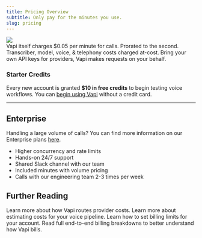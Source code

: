 ```yaml
---
title: Pricing Overview
subtitle: Only pay for the minutes you use.
slug: pricing
---
```



<Frame caption="Vapi charges a flat 5¢/min for calls.">
  <img src="./static/images/pricing/voice-pipeline-cost-breakdown.png" />
</Frame>

<br />

<CardGroup cols={2}>
  <Card title="5¢/min for Calls" icon="cent-sign" iconType="solid">
    Vapi itself charges $0.05 per minute for calls. Prorated to the second.
  </Card>
  <Card
    title="At-Cost for Providers"
    icon="chart-network"
    iconType="sharp-solid"
    color="#5BBFF1"
  >
    Transcriber, model, voice, & telephony costs charged at-cost.
  </Card>
  <Card
    title="Bring Your Own Keys"
    icon="key-skeleton-left-right"
    iconType="solid"
    color="#AD81F2"
  >
    Bring your own API keys for providers, Vapi makes requests on your behalf.
  </Card>
</CardGroup>

### Starter Credits

Every new account is granted **$10 in free credits** to begin testing voice workflows. You can [begin using Vapi](/quickstart/dashboard) without a credit card.

---

## Enterprise

Handling a large volume of calls? You can find more information on our Enterprise plans [here](/enterprise).

- Higher concurrency and rate limits
- Hands-on 24/7 support
- Shared Slack channel with our team
- Included minutes with volume pricing
- Calls with our engineering team 2-3 times per week

## Further Reading

<CardGroup cols={2}>
  <Card
    title="Routing Provider Cost"
    icon="route"
    iconType="solid"
    href="/billing/cost-routing"
  >
    Learn more about how Vapi routes provider costs.
  </Card>
  <Card
    title="Estimating Costs"
    icon="equals"
    iconType="solid"
    href="/billing/estimating-costs"
  >
    Learn more about estimating costs for your voice pipeline.
  </Card>
  <Card
    title="Billing Limits"
    icon="meter"
    iconType="solid"
    href="/billing/billing-limits"
  >
    Learn how to set billing limits for your account.
  </Card>
  <Card
    title="Billing Examples"
    icon="books"
    iconType="solid"
    href="/billing/examples"
  >
    Read full end-to-end billing breakdowns to better understand how Vapi bills.
  </Card>
</CardGroup>
